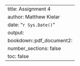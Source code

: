 ---
title: Assignment 4
author: Matthew Kielar
date: "`r Sys.Date()`"
output:
    bookdown::pdf_document2:
        number_sections: false
        toc: false
---